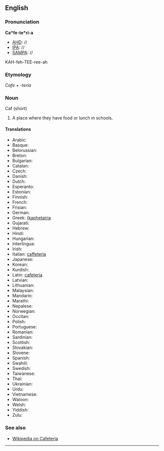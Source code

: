 ==English==
===Pronunciation===
'''Ca*fe-te*ri-a'''
*[[AHD]]: //
*[[IPA]]: //
*[[SAMPA]]: //
KAH-feh-TEE-ree-ah

===Etymology===

''Cafe'' + ''-teria''
===Noun===
Caf (short)
#A place where they have food or lunch in schools.

====Translations====
*Arabic:
*Basque:
*Belorussian:
*Breton:
*Bulgarian:
*Catalan:
*Czech:
*Danish:
*Dutch:
*Esperanto:
*Estonian:
*Finnish:
*French:
*Frisian:
*German:
*Greek: ([[kaphetairia]]
*Gujarati:
*Hebrew:
*Hindi:
*Hungarian:
*Interlingua:
*Irish:
*Italian: [[caffeteria]]
*Japanese:
*Korean:
*Kurdish:
*Latin: [[cafeteria]]
*Latvian:
*Lithuanian:
*Malaysian:
*Mandarin:
*Marathi:
*Nepalese:
*Norwegian:
*Occitan:
*Polish:
*Portuguese:
*Romanian:
*Sardinian:
*Scottish:
*Slovakian:
*Slovene:
*Spanish:
*Swahili:
*Swedish:
*Taiwanese:
*Thai:
*Ukrainian:
*Urdu:
*Vietnamese:
*Waloon:
*Welsh:
*Yiddish:
*Zulu:

===See also===
*[[wikipedia:en:Cafeteria|Wikipedia on Cafeteria]]
----